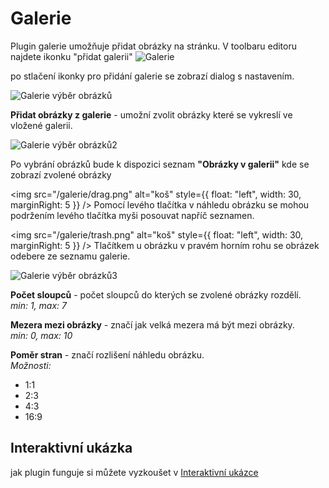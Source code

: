 # Galerie

Plugin galerie umožňuje přidat obrázky na stránku. V toolbaru editoru najdete ikonku "přidat galerii"
<img src="/galerie/gallery-button.png" alt="Galerie" />

po stlačení ikonky pro přidání galerie se zobrazí dialog s nastavením.

<img src="/galerie/gallery-images1.png" alt="Galerie výběr obrázků" />

**Přidat obrázky z galerie** - umožní zvolit obrázky které se vykreslí ve vložené galerii.

<img src="/galerie/gallery-images2.png" alt="Galerie výběr obrázků2" />

Po vybrání obrázků bude k dispozici seznam **"Obrázky v galerii"** kde se zobrazí zvolené obrázky

<img src="/galerie/drag.png" alt="koš" style={{ float: "left", width: 30, marginRight: 5 }} /> 
Pomocí levého tlačítka v náhledu obrázku se mohou podržením levého tlačítka myši posouvat napříč seznamen. 

<img src="/galerie/trash.png" alt="koš" style={{ float: "left", width: 30, marginRight: 5 }} /> Tlačítkem u obrázku v pravém horním rohu se obrázek odebere ze seznamu galerie.

<img src="/galerie/gallery-images3.png" alt="Galerie výběr obrázků3" />

**Počet sloupců** - počet sloupců do kterých se zvolené obrázky rozdělí.<br />
*min: 1, max: 7*

**Mezera mezi obrázky** - značí jak velká mezera má být mezi obrázky.<br />
*min: 0, max: 10*

**Poměr stran** - značí rozlišení náhledu obrázku.<br />
*Možnosti:*
- 1:1
- 2:3
- 4:3
- 16:9


## Interaktivní ukázka
jak plugin funguje si můžete vyzkoušet v [Interaktivní ukázce](/galerie/preview)